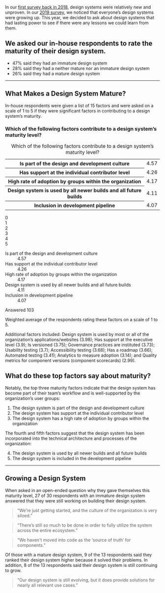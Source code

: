 
<SectionHeader title="Design System Maturity" name="maturity">

In our [first survey back in 2018](https://designsystemssurvey.seesparkbox.com/2018/), design systems were relatively new and unproven. In our [2019 survey](https://designsystemssurvey.seesparkbox.com/2019/), we noticed that everyone’s design systems were growing up. This year, we decided to ask about design systems that had lasting power to see if there were any lessons we could learn from them.

</SectionHeader>

<div class="obj-max-width util-pad-vertical-lg util-pad-vertical-h1@md util-pad-vertical-h2@lg">

## We asked our in-house respondents to rate the maturity of their design system.

<div class="util-font-size-lg">

- 47% said they had an immature design system
- 28% said they had a neither mature nor an immature design system
- 26% said they had a mature design system

</div>

---

## What Makes a Design System Mature?

In-house respondents were given a list of 15 factors and were asked on a scale of 1 to 5 if they were significant factors in contributing to a design system’s maturity.

### Which of the following factors contribute to a design system’s maturity level?

<div class="cmp-chart-table">
  <table>
    <caption class="util-visually-hidden">Which of the following factors contribute to a design system’s maturity level?</caption>
    <tbody>
      <tr>
        <th>Is part of the design and development culture</th>
        <td>4.57</td>
      </tr>
      <tr>
        <th>Has support at the individual contributor level</th>
        <td>4.26</td>
      </tr>
      <tr>
        <th>High rate of adoption by groups within the organization</th>
        <td>4.17</td>
      </tr>
      <tr>
        <th>Design system is used by all newer builds and all future builds</th>
        <td>4.11</td>
      </tr>
      <tr>
        <th>Inclusion in development pipeline</th>
        <td>4.07</td>
      </tr>
    </tbody>
  </table>
</div>
  
<div aria-hidden="true" class="cmp-chart-section cmp-chart-section--is-animated js-watch" data-animate="cmp-chart-section--is-animating">
  <div class="cmp-chart-range">
    <div class="cmp-chart-range__value">0</div>
    <div class="cmp-chart-range__value">1</div>
    <div class="cmp-chart-range__value">2</div>
    <div class="cmp-chart-range__value">3</div>
    <div class="cmp-chart-range__value">4</div>
    <div class="cmp-chart-range__value">5</div>
  </div>
  <dl class="cmp-chart" style="--range: 5;">
    <div class="cmp-chart__group"> 
      <dt class="cmp-chart__title">Is part of the design and development culture</dt>
      <dd class="cmp-chart__range">
        <span class="cmp-chart__data" style="--val: 4.57">
          <span class="cmp-chart__data-text">4.57</span>
        </span>
      </dd>
    </div>
    <div class="cmp-chart__group">
      <dt class="cmp-chart__title">Has support at the individual contributor level</dt>
      <dd class="cmp-chart__range">
        <span class="cmp-chart__data" style="--val: 4.26">
          <span class="cmp-chart__data-text">4.26</span>
        </span>
      </dd>
    </div>
    <div class="cmp-chart__group">
      <dt class="cmp-chart__title">High rate of adoption by groups within the organization</dt>
      <dd class="cmp-chart__range">
        <span class="cmp-chart__data" style="--val: 4.17">
          <span class="cmp-chart__data-text">4.17</span>
        </span>
      </dd>
    </div>
    <div class="cmp-chart__group">
      <dt class="cmp-chart__title">
        Design system is used by all newer builds and all future builds</dt>
      <dd class="cmp-chart__range">
        <span class="cmp-chart__data" style="--val: 4.11">
          <span class="cmp-chart__data-text">4.11</span>
        </span>
      </dd>
    </div>
    <div class="cmp-chart__group">
      <dt class="cmp-chart__title">Inclusion in development pipeline</dt>
      <dd class="cmp-chart__range">
        <span class="cmp-chart__data" style="--val: 4.07">
          <span class="cmp-chart__data-text">4.07</span>
        </span>
      </dd>
    </div>
  </dl>
</div>

<div class="cmp-answer">
  <p class="cmp-answer__badge">
    <span class="cmp-answer__label">Answered</span>
    <span class="cmp-answer__count">103</span>
  </p>
  <p class="cmp-answer__meta">
    Weighted average of the respondents rating these factors on a scale of 1 to 5.
  </p>
</div>

Additional factors included: Design system is used by most or all of the organization’s applications/websites (3.98); Has support at the executive level (3.9); Is versioned (3.75); Governance practices are instituted (3.73); Usability testing (3.7); Accessibility testing (3.68); Has a roadmap (3.66); Automated testing (3.41); Analytics to measure adoption (3.14); and Quality metrics for component versions (component scorecards) (2.99).

## What do these top factors say about maturity?

Notably, the top three maturity factors indicate that the design system has become part of their team’s workflow and is well-supported by the organization’s user groups:

1. The design system is part of the design and development culture
1. The design system has support at the individual contributor level
1. The design system has a high rate of adoption by groups within the organization

The fourth and fifth factors suggest that the design system has been incorporated into the technical architecture and processes of the organization:
 
<ol start="4">
  <li>The design system is used by all newer builds and all future builds</li>
  <li>The design system is included in the development pipeline</li>
</ol>

---

## Growing a Design System

When asked in an open-ended question why they gave themselves this maturity level, 27 of 30 respondents with an immature design system answered that they were still working on building their design system.

> “We’re just getting started, and the culture of the organization is very siloed.”

> “There’s still so much to be done in order to fully utilize the system across the entire ecosystem.”

> “We haven't moved into code as the ‘source of truth’ for components.”

Of those with a mature design system, 9 of the 13 respondents said they ranked their design system higher because it solved their problems. In addition, 8 of the 13 respondents said their design system is still continuing to grow.

> “Our design system is still evolving, but it does provide solutions for nearly all relevant use cases.”

</div>
